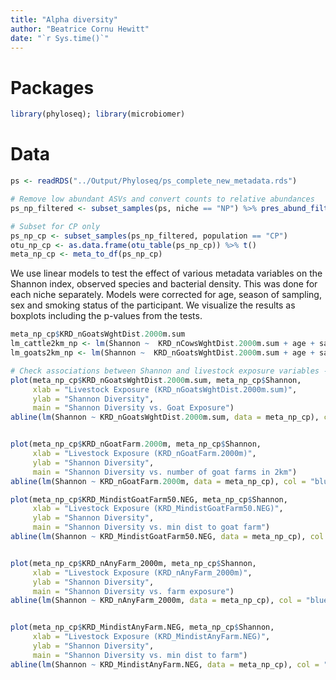 ```yaml
---
title: "Alpha diversity"
author: "Beatrice Cornu Hewitt" 
date: "`r Sys.time()`"
---
```


# Packages
```r
library(phyloseq); library(microbiomer)
```

# Data
```r
ps <- readRDS("../Output/Phyloseq/ps_complete_new_metadata.rds")
```


```r
# Remove low abundant ASVs and convert counts to relative abundances
ps_np_filtered <- subset_samples(ps, niche == "NP") %>% pres_abund_filter() %>% to_RA()

# Subset for CP only
ps_np_cp <- subset_samples(ps_np_filtered, population == "CP")
otu_np_cp <- as.data.frame(otu_table(ps_np_cp)) %>% t()
meta_np_cp <- meta_to_df(ps_np_cp)


```


We use linear models to test the effect of various metadata variables on the Shannon index, observed species and bacterial density. This was done for each niche separately. Models were corrected for age, season of sampling, sex and smoking status of the participant. We visualize the results as boxplots including the p-values from the tests.

```r
meta_np_cp$KRD_nGoatsWghtDist.2000m.sum
lm_cattle2km_np <- lm(Shannon ~  KRD_nCowsWghtDist.2000m.sum + age + sampling_season + gender + smoked_ever, data = meta_np_cp)
lm_goats2km_np <- lm(Shannon ~  KRD_nGoatsWghtDist.2000m.sum + age + sampling_season + gender + smoked_ever, data = meta_np_cp)

# Check associations between Shannon and livestock exposure variables - check if linear
plot(meta_np_cp$KRD_nGoatsWghtDist.2000m.sum, meta_np_cp$Shannon,
     xlab = "Livestock Exposure (KRD_nGoatsWghtDist.2000m.sum)",
     ylab = "Shannon Diversity",
     main = "Shannon Diversity vs. Goat Exposure")
abline(lm(Shannon ~ KRD_nGoatsWghtDist.2000m.sum, data = meta_np_cp), col = "blue")


plot(meta_np_cp$KRD_nGoatFarm.2000m, meta_np_cp$Shannon,
     xlab = "Livestock Exposure (KRD_nGoatFarm.2000m)",
     ylab = "Shannon Diversity",
     main = "Shannon Diversity vs. number of goat farms in 2km")
abline(lm(Shannon ~ KRD_nGoatFarm.2000m, data = meta_np_cp), col = "blue")

plot(meta_np_cp$KRD_MindistGoatFarm50.NEG, meta_np_cp$Shannon,
     xlab = "Livestock Exposure (KRD_MindistGoatFarm50.NEG)",
     ylab = "Shannon Diversity",
     main = "Shannon Diversity vs. min dist to goat farm")
abline(lm(Shannon ~ KRD_MindistGoatFarm50.NEG, data = meta_np_cp), col = "blue")


plot(meta_np_cp$KRD_nAnyFarm_2000m, meta_np_cp$Shannon,
     xlab = "Livestock Exposure (KRD_nAnyFarm_2000m)",
     ylab = "Shannon Diversity",
     main = "Shannon Diversity vs. farm exposure")
abline(lm(Shannon ~ KRD_nAnyFarm_2000m, data = meta_np_cp), col = "blue")


plot(meta_np_cp$KRD_MindistAnyFarm.NEG, meta_np_cp$Shannon,
     xlab = "Livestock Exposure (KRD_MindistAnyFarm.NEG)",
     ylab = "Shannon Diversity",
     main = "Shannon Diversity vs. min dist to farm")
abline(lm(Shannon ~ KRD_MindistAnyFarm.NEG, data = meta_np_cp), col = "blue")
```
